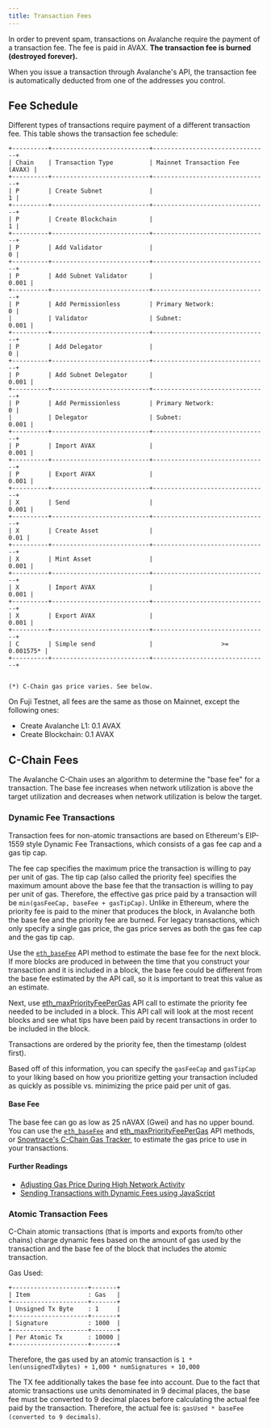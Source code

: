 ```yaml
---
title: Transaction Fees
---
```


In order to prevent spam, transactions on Avalanche require the payment of a transaction fee. The fee is paid in AVAX. **The transaction fee is burned (destroyed forever).**

When you issue a transaction through Avalanche's API, the transaction fee is automatically deducted from one of the addresses you control.

Fee Schedule[​](#fee-schedule "Direct link to heading")
-------------------------------------------------------

Different types of transactions require payment of a different transaction fee. This table shows the transaction fee schedule:

```
+----------+---------------------------+--------------------------------+
| Chain    | Transaction Type          | Mainnet Transaction Fee (AVAX) |
+----------+---------------------------+--------------------------------+
| P        | Create Subnet             |                              1 |
+----------+---------------------------+--------------------------------+
| P        | Create Blockchain         |                              1 |
+----------+---------------------------+--------------------------------+
| P        | Add Validator             |                              0 |
+----------+---------------------------+--------------------------------+
| P        | Add Subnet Validator      |                          0.001 |
+----------+---------------------------+--------------------------------+
| P        | Add Permissionless        | Primary Network:             0 |
|          | Validator                 | Subnet:                  0.001 |
+----------+---------------------------+--------------------------------+
| P        | Add Delegator             |                              0 |
+----------+---------------------------+--------------------------------+
| P        | Add Subnet Delegator      |                          0.001 |
+----------+---------------------------+--------------------------------+
| P        | Add Permissionless        | Primary Network:             0 |
|          | Delegator                 | Subnet:                  0.001 |
+----------+---------------------------+--------------------------------+
| P        | Import AVAX               |                          0.001 |
+----------+---------------------------+--------------------------------+
| P        | Export AVAX               |                          0.001 |
+----------+---------------------------+--------------------------------+
| X        | Send                      |                          0.001 |
+----------+---------------------------+--------------------------------+
| X        | Create Asset              |                           0.01 |
+----------+---------------------------+--------------------------------+
| X        | Mint Asset                |                          0.001 |
+----------+---------------------------+--------------------------------+
| X        | Import AVAX               |                          0.001 |
+----------+---------------------------+--------------------------------+
| X        | Export AVAX               |                          0.001 |
+----------+---------------------------+--------------------------------+
| C        | Simple send               |                   >= 0.001575* |
+----------+---------------------------+--------------------------------+


(*) C-Chain gas price varies. See below.
```

On Fuji Testnet, all fees are the same as those on Mainnet, except the following ones:

- Create Avalanche L1: 0.1 AVAX
- Create Blockchain: 0.1 AVAX

C-Chain Fees[​](#c-chain-fees "Direct link to heading")
-------------------------------------------------------

The Avalanche C-Chain uses an algorithm to determine the "base fee" for a transaction. The base fee increases when network utilization is above the target utilization and decreases when network utilization is below the target.

### Dynamic Fee Transactions[​](#dynamic-fee-transactions "Direct link to heading")

Transaction fees for non-atomic transactions are based on Ethereum's EIP-1559 style Dynamic Fee Transactions, which consists of a gas fee cap and a gas tip cap.

The fee cap specifies the maximum price the transaction is willing to pay per unit of gas. The tip cap (also called the priority fee) specifies the maximum amount above the base fee that the transaction is willing to pay per unit of gas. Therefore, the effective gas price paid by a transaction will be `min(gasFeeCap, baseFee + gasTipCap)`. Unlike in Ethereum, where the priority fee is paid to the miner that produces the block, in Avalanche both the base fee and the priority fee are burned. For legacy transactions, which only specify a single gas price, the gas price serves as both the gas fee cap and the gas tip cap.

Use the [`eth_baseFee`](/api-reference/c-chain/api#eth_basefee) API method to estimate the base fee for the next block. If more blocks are produced in between the time that you construct your transaction and it is included in a block, the base fee could be different from the base fee estimated by the API call, so it is important to treat this value as an estimate.

Next, use [eth\_maxPriorityFeePerGas](/api-reference/c-chain/api#eth_maxpriorityfeepergas) API call to estimate the priority fee needed to be included in a block. This API call will look at the most recent blocks and see what tips have been paid by recent transactions in order to be included in the block.

Transactions are ordered by the priority fee, then the timestamp (oldest first).

Based off of this information, you can specify the `gasFeeCap` and `gasTipCap` to your liking based on how you prioritize getting your transaction included as quickly as possible vs. minimizing the price paid per unit of gas.

#### Base Fee[​](#base-fee "Direct link to heading")

The base fee can go as low as 25 nAVAX (Gwei) and has no upper bound. You can use the [`eth_baseFee`](/api-reference/c-chain/api#eth_basefee) and [eth\_maxPriorityFeePerGas](/api-reference/c-chain/api#eth_maxpriorityfeepergas) API methods, or [Snowtrace's C-Chain Gas Tracker](https://snowtrace.io/gastracker), to estimate the gas price to use in your transactions.

#### Further Readings[​](#further-readings "Direct link to heading")

- [Adjusting Gas Price During High Network Activity](/dapps/advanced-tutorials/manually-adjust-gas-price)
- [Sending Transactions with Dynamic Fees using JavaScript](/dapps/advanced-tutorials/dynamic-gas-fees)

### Atomic Transaction Fees[​](#atomic-transaction-fees "Direct link to heading")

C-Chain atomic transactions (that is imports and exports from/to other chains) charge dynamic fees based on the amount of gas used by the transaction and the base fee of the block that includes the atomic transaction.

Gas Used:

```
+---------------------+-------+
| Item                : Gas   |
+---------------------+-------+
| Unsigned Tx Byte    : 1     |
+---------------------+-------+
| Signature           : 1000  |
+---------------------+-------+
| Per Atomic Tx       : 10000 |
+---------------------+-------+
```

Therefore, the gas used by an atomic transaction is `1 * len(unsignedTxBytes) + 1,000 * numSignatures + 10,000`

The TX fee additionally takes the base fee into account. Due to the fact that atomic transactions use units denominated in 9 decimal places, the base fee must be converted to 9 decimal places before calculating the actual fee paid by the transaction. Therefore, the actual fee is: `gasUsed * baseFee (converted to 9 decimals)`.
